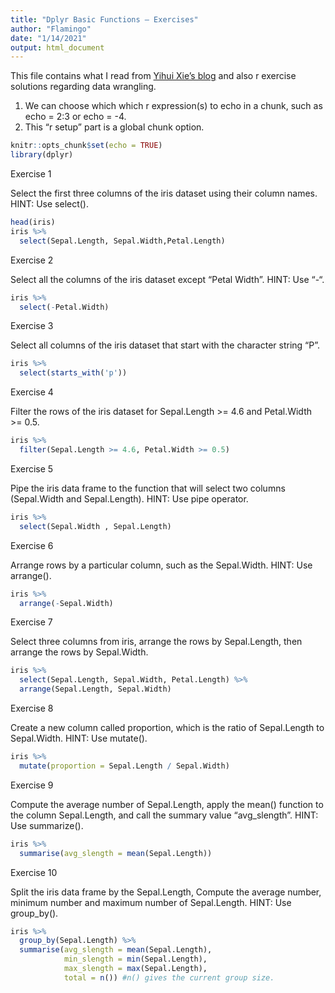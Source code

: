 ```yaml
---
title: "Dplyr Basic Functions – Exercises"
author: "Flamingo"
date: "1/14/2021"
output: html_document
---
```

This file contains what I read from [Yihui Xie's blog]("https://yihui.org/knitr/options/") and also r exercise solutions regarding data wrangling.

1. We can choose which which r expression(s) to echo in a chunk, such as echo = 2:3 or echo = -4.
2. This "r setup" part is a global chunk option.

```r
knitr::opts_chunk$set(echo = TRUE)
library(dplyr)
```
Exercise 1

Select the first three columns of the iris dataset using their column names. HINT: Use select().
```r
head(iris)
iris %>% 
  select(Sepal.Length, Sepal.Width,Petal.Length)
```

Exercise 2

Select all the columns of the iris dataset except “Petal Width”. HINT: Use “-“.
```r
iris %>% 
  select(-Petal.Width)
```

Exercise 3

Select all columns of the iris dataset that start with the character string “P”.
```r
iris %>% 
  select(starts_with('p'))
```

Exercise 4

Filter the rows of the iris dataset for Sepal.Length >= 4.6 and Petal.Width >= 0.5.
```r
iris %>% 
  filter(Sepal.Length >= 4.6, Petal.Width >= 0.5)
```

Exercise 5

Pipe the iris data frame to the function that will select two columns (Sepal.Width and Sepal.Length). HINT: Use pipe operator.
```r
iris %>% 
  select(Sepal.Width , Sepal.Length)
```

Exercise 6

Arrange rows by a particular column, such as the Sepal.Width. HINT: Use arrange().
```r
iris %>% 
  arrange(-Sepal.Width)
```

Exercise 7

Select three columns from iris, arrange the rows by Sepal.Length, then arrange the rows by Sepal.Width.
```r
iris %>% 
  select(Sepal.Length, Sepal.Width, Petal.Length) %>% 
  arrange(Sepal.Length, Sepal.Width) 
```

Exercise 8

Create a new column called proportion, which is the ratio of Sepal.Length to Sepal.Width. HINT: Use mutate().
```r
iris %>% 
  mutate(proportion = Sepal.Length / Sepal.Width)
```

Exercise 9

Compute the average number of Sepal.Length, apply the mean() function to the column Sepal.Length, and call the summary value “avg_slength”. HINT: Use summarize().
```r
iris %>% 
  summarise(avg_slength = mean(Sepal.Length))
```

Exercise 10

Split the iris data frame by the Sepal.Length, Compute the average number, minimum number and maximum number of Sepal.Length. HINT: Use group_by().
```r
iris %>% 
  group_by(Sepal.Length) %>% 
  summarise(avg_slength = mean(Sepal.Length),
            min_slength = min(Sepal.Length),
            max_slength = max(Sepal.Length),
            total = n()) #n() gives the current group size.
```
